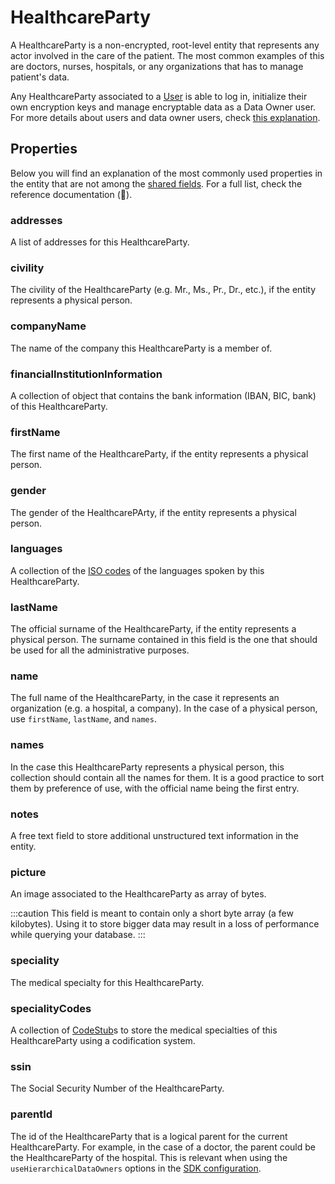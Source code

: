 # HealthcareParty

A HealthcareParty is a non-encrypted, root-level entity that represents any actor involved in the care of the patient.
The most common examples of this are doctors, nurses, hospitals, or any organizations that has to manage patient's data.

Any HealthcareParty associated to a [User](/explanations/data-model/user) is able to log in, initialize their own
encryption keys and manage encryptable data as a Data Owner user. For more details about users and data owner users,
check [this explanation](/explanations/data-owners-and-access-control).

## Properties

Below you will find an explanation of the most commonly used properties in the entity that are not among the
[shared fields](/explanations/data-model/#shared-fields). For a full list, check the reference documentation (:construction:).

### addresses
A list of addresses for this HealthcareParty.

### civility
The civility of the HealthcareParty (e.g. Mr., Ms., Pr., Dr., etc.), if the entity represents a physical person.

### companyName
The name of the company this HealthcareParty is a member of.

### financialInstitutionInformation
A collection of object that contains the bank information (IBAN, BIC, bank) of this HealthcareParty.

### firstName
The first name of the HealthcareParty, if the entity represents a physical person.

### gender
The gender of the HealthcarePArty, if the entity represents a physical person.

### languages
A collection of the [ISO codes](https://www.loc.gov/standards/iso639-2/ISO-639-2_8859-1.txt) of the languages spoken by
this HealthcareParty.

### lastName
The official surname of the HealthcareParty, if the entity represents a physical person. The surname contained in this
field is the one that should be used for all the administrative purposes.

### name
The full name of the HealthcareParty, in the case it represents an organization (e.g. a hospital, a company). In the case
of a physical person, use `firstName`, `lastName`, and `names`.

### names
In the case this HealthcareParty represents a physical person, this collection should contain all the names for them.
It is a good practice to sort them by preference of use, with the official name being the first entry.

### notes
A free text field to store additional unstructured text information in the entity.

### picture
An image associated to the HealthcareParty as array of bytes.

:::caution
This field is meant to contain only a short byte array (a few kilobytes). Using it to store bigger data may result in
a loss of performance while querying your database.
:::

### speciality
The medical specialty for this HealthcareParty.

### specialityCodes
A collection of [CodeStub](/explanations/data-model/codestub)s to store the medical specialties of this
HealthcareParty using a codification system.

### ssin
The Social Security Number of the HealthcareParty.

### parentId
The id of the HealthcareParty that is a logical parent for the current HealthcareParty. For example, in the case of a
doctor, the parent could be the HealthcareParty of the hospital. This is relevant when using the `useHierarchicalDataOwners`
options in the [SDK configuration](/how-to/initialize-the-sdk/#cryptography-configurations).

